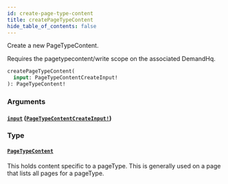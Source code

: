 ```yaml
---
id: create-page-type-content
title: createPageTypeContent
hide_table_of_contents: false
---
```



Create a new PageTypeContent.
                
Requires the pagetypecontent/write scope on the associated DemandHq.

```graphql
createPageTypeContent(
  input: PageTypeContentCreateInput!
): PageTypeContent!
```


### Arguments

#### [`input`](#) ([`PageTypeContentCreateInput!`](/developers/demandhq-apis/demand-api/graphql/reference/inputs/page-type-content-create-input))




### Type

#### [`PageTypeContent`](/developers/demandhq-apis/demand-api/graphql/reference/objects/page-type-content)

This holds content specific to a pageType. This is generally used on a page that lists all pages for a pageType.




